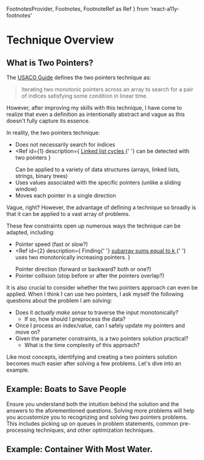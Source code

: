   FootnotesProvider,
  Footnotes,
  FootnoteRef as Ref
} from 'react-a11y-footnotes'

<FootnotesProvider>

<Breadcrumb link='/two-pointers' />

# Technique Overview

## What is Two Pointers?

The [USACO Guide](https://usaco.guide) defines the two pointers technique as:

> Iterating two monotonic pointers across an array to search for a pair of indices satisfying some condition in linear time.

However, after improving my skills with this technique, I have come to realize that even a definition as intentionally abstract and vague as this doesn't fully capture its essence.

In reality, the two pointers technique:

- Does not necessarily search for indices
- <Ref
    id={1}
    description={
      <Fragment>
        <a
          href='https://leetcode.com/problems/linked-list-cycle-ii/editorial/'
          target='_blank'
        >
          Linked list cycles
        </a>{' '}
        can be detected with two pointers
      </Fragment>
    }
  >
    Can be applied to a variety of data structures (arrays, linked lists,
    strings, binary trees)
  </Ref>
- Uses values associated with the specific pointers (unlike a sliding window)
- Moves each pointer in a single direction

Vague, right? However, the advantage of defining a technique so broadly is that it can be applied to a vast array of problems.

These few constraints open up numerous ways the technique can be adapted, including:

- Pointer speed (fast or slow?)
- <Ref
    id={2}
    description={
      <Fragment>
        Finding{' '}
        <a
          href='https://leetcode.com/problems/subarray-sum-equals-k/editorial/'
          target='_blank'
        >
          subarray sums equal to k
        </a>{' '}
        uses two monotonically increasing pointers.
      </Fragment>
    }
  >
    Pointer direction (forward or backward? both or one?)
  </Ref>
- Pointer collision (stop before or after the pointers overlap?)

It is also crucial to consider whether the two pointers approach can even be applied. When I think I can use two pointers, I ask myself the following questions about the problem I am solving:

- Does it _actually make sense_ to traverse the input monotonically?
  - If so, how should I preprocess the data?
- Once I process an index/value, can I safely update my pointers and move on?
- Given the parameter constraints, is a two pointers solution practical?
  - What is the time complexity of this approach?

Like most concepts, identifying and creating a two pointers solution becomes much easier after solving a few problems. Let's dive into an example.

## Example: <Link to='/two-pointers/boats-to-save-people'>Boats to Save People</Link>

Ensure you understand both the intuition behind the solution and the answers to the aforementioned questions. Solving more problems will help you accustomize you to recognizing and solving two pointers problems. This includes picking up on queues in problem statements, common pre-processing techniques, and other optimization techniques.

## Example: <Link to='/two-pointers/container-with-most-water'>Container With Most Water</Link>.

<Footnotes />
</FootnotesProvider>
